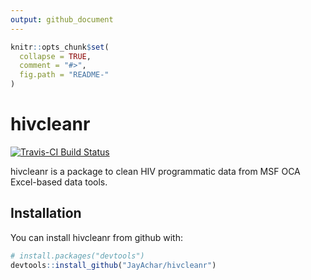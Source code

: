 ```yaml
---
output: github_document
---
```


<!-- README.md is generated from README.Rmd. Please edit that file -->

```r
knitr::opts_chunk$set(
  collapse = TRUE,
  comment = "#>",
  fig.path = "README-"
)
```

# hivcleanr

[![Travis-CI Build Status](https://travis-ci.org/JayAchar/hivcleanr.svg?branch=master)](https://travis-ci.org/JayAchar/hivcleanr)

hivcleanr is a package to clean HIV programmatic data from MSF OCA Excel-based data tools.

## Installation

You can install hivcleanr from github with:

```r
# install.packages("devtools")
devtools::install_github("JayAchar/hivcleanr")
```
